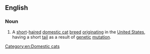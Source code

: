 ==English==
{{wikipedia}}
{{commonscat|American Bobtail}}

===Noun===
{{en-noun|head=[[American]] [[bobtail|Bobtail]]}}

# {{lb|en|felinology}} A [[short]]-[[haired]] [[domestic cat]] [[breed]] [[originating]] in the [[United States]], having a short [[tail]] as a result of [[genetic]] [[mutation]].

[[Category:en:Domestic cats]]